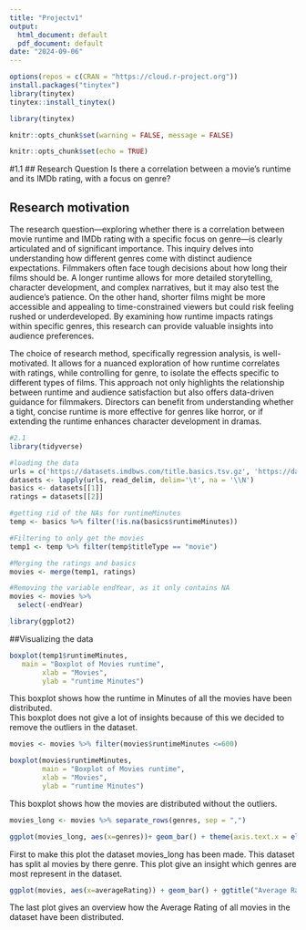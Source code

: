 ---
title: "Projectv1"
output:
  html_document: default
  pdf_document: default
date: "2024-09-06"
---

```{r, eval=FALSE, include=FALSE}
options(repos = c(CRAN = "https://cloud.r-project.org"))
install.packages("tinytex")
library(tinytex)
tinytex::install_tinytex()
```
```{r, include=FALSE}
library(tinytex)
```

```{r, include=FALSE}
knitr::opts_chunk$set(warning = FALSE, message = FALSE)
```


```{r setup, include=FALSE}
knitr::opts_chunk$set(echo = TRUE)
```


#1.1
## Research Question 
Is there a correlation between a movie's runtime and its IMDb rating, with a focus on genre?

## Research motivation
The research question—exploring whether there is a correlation between movie runtime and IMDb rating with a specific focus on genre—is clearly articulated and of significant importance. This inquiry delves into understanding how different genres come with distinct audience expectations. Filmmakers often face tough decisions about how long their films should be. A longer runtime allows for more detailed storytelling, character development, and complex narratives, but it may also test the audience's patience. On the other hand, shorter films might be more accessible and appealing to time-constrained viewers but could risk feeling rushed or underdeveloped. By examining how runtime impacts ratings within specific genres, this research can provide valuable insights into audience preferences.

The choice of research method, specifically regression analysis, is well-motivated. It allows for a nuanced exploration of how runtime correlates with ratings, while controlling for genre, to isolate the effects specific to different types of films. This approach not only highlights the relationship between runtime and audience satisfaction but also offers data-driven guidance for filmmakers. Directors can benefit from understanding whether a tight, concise runtime is more effective for genres like horror, or if extending the runtime enhances character development in dramas. 



```{r, include=FALSE}
#2.1
library(tidyverse)
```

```{r}
#loading the data
urls = c('https://datasets.imdbws.com/title.basics.tsv.gz', 'https://datasets.imdbws.com/title.ratings.tsv.gz')
datasets <- lapply(urls, read_delim, delim='\t', na = '\\N')
basics <- datasets[[1]]
ratings = datasets[[2]]
```
```{r}
#getting rid of the NAs for runtimeMinutes
temp <- basics %>% filter(!is.na(basics$runtimeMinutes))

#Filtering to only get the movies
temp1 <- temp %>% filter(temp$titleType == "movie")

#Merging the ratings and basics
movies <- merge(temp1, ratings)

#Removing the variable endYear, as it only contains NA
movies <- movies %>% 
  select(-endYear)
```

```{r, include=FALSE}
library(ggplot2)
```


##Visualizing the data
```{r}
boxplot(temp1$runtimeMinutes,
   main = "Boxplot of Movies runtime",
        xlab = "Movies",
        ylab = "runtime Minutes")
```
This boxplot shows how the runtime in Minutes of all the movies have been distributed.  
This boxplot does not give a lot of insights because of this we decided to remove the outliers in the dataset.

```{r}
movies <- movies %>% filter(movies$runtimeMinutes <=600)
```

```{r}
boxplot(movies$runtimeMinutes,
        main = "Boxplot of Movies runtime",
        xlab = "Movies",
        ylab = "runtime Minutes")
```
This boxplot shows how the movies are distributed without the outliers. 

```{r}
movies_long <- movies %>% separate_rows(genres, sep = ",")

ggplot(movies_long, aes(x=genres))+ geom_bar() + theme(axis.text.x = element_text(angle = 90, hjust=1)) + ggtitle("Genre by Number of Movies") + ylab("Number of Movies") + xlab("Genres") +  scale_y_continuous(labels = scales::number_format(big.mark = ",", accuracy = 1))
```
First to make this plot the dataset movies_long has been made. This dataset has split al movies by there genre.
This plot give an insight which genres are most represent in the dataset.

```{r}
ggplot(movies, aes(x=averageRating)) + geom_bar() + ggtitle("Average Rating by Number of Movies") + ylab("Number of Movies") + xlab("Average Rating") + scale_y_continuous(labels = scales::number_format(big.mark = ",", accuracy = 1))
```
The last plot gives an overview how the Average Rating of all movies in the dataset have been distributed.

